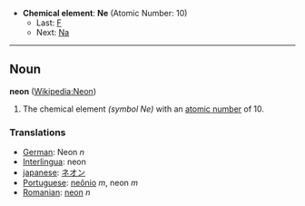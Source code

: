 *'''Chemical element''': '''Ne''' (Atomic Number: 10)
**Last: [[Fluorine|F]]
**Next: [[Sodium|Na]]
----
== Noun ==
'''neon''' ([[en:Neon|Wikipedia:Neon]])

# The chemical element ''(symbol Ne)'' with an [[atomic number]] of 10.

===Translations===
*[[German]]: Neon ''n''
*[[Interlingua]]: neon
*[[japanese]]: [[ネオン]]
*[[Portuguese]]: [[neônio]] ''m'', neon ''m''
*[[Romanian]]: [[neon]] ''n''